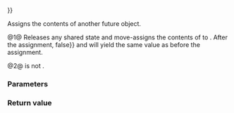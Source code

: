 {{cpp/experimental/future/title|operator{{=}}}}
{{cpp/experimental/concurrency/future/navbar}}
{{dcl begin}}
{{dcl|num=1|1=
std::experimental::future&lt;T&gt;&amp; operator=( std::experimental::future&lt;T&gt;&amp;&amp; other ) noexcept;
}}
{{dcl|num=2|1=
std::experimental::future&lt;T&gt;&amp; operator=( const std::experimental::future&lt;T&gt;&amp; other ) = delete;
}}
{{dcl end}}

Assigns the contents of another future object.

@1@ Releases any shared state and move-assigns the contents of {{c|other}} to {{c|*this}}. After the assignment, {{c|other.valid() {{==}} false}} and [[cpp/thread/future/valid|{{c|this-&gt;valid()}}]] will yield the same value as {{c|other.valid()}} before the assignment.

@2@ {{lc|std::experimental::future}} is not {{named req|CopyAssignable}}.

===Parameters===
{{par begin}}
{{par|other|a {{tt|std::experimental::future}} that will transfer state to {{c|*this}}}}
{{par end}}

===Return value===
{{c|*this}}

{{langlinks|zh}}